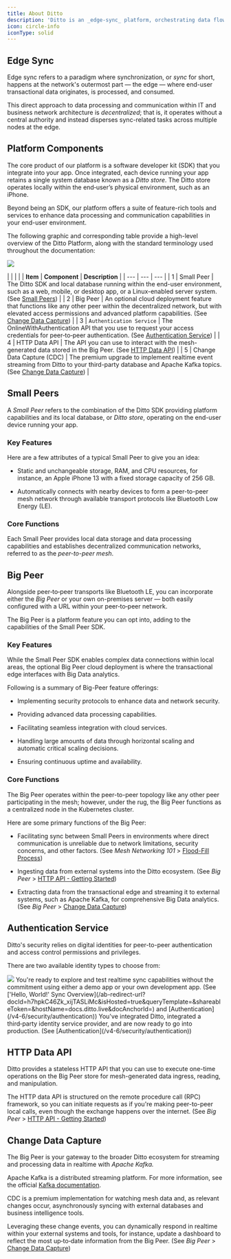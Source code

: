 ```yaml
---
title: About Ditto
description: 'Ditto is an _edge-sync_ platform, orchestrating data flow between points A and B across diverse environments, including peer‑to‑peer, client‑server, and hybrid setups. '
icon: circle-info
iconType: solid
---
```


## Edge Sync

Edge sync refers to a paradigm where synchronization, or _sync_ for short, happens at the network's outermost part — the edge — where end-user transactional data originates, is processed, and consumed.

This direct approach to data processing and communication within IT and business network architecture is _decentralized_; that is, it operates without a central authority and instead disperses sync-related tasks across multiple nodes at the edge.

## Platform Components

The core product of our platform is a software developer kit (SDK) that you integrate into your app. Once integrated, each device running your app retains a single system database known as a _Ditto store_. The Ditto store operates locally within the end‑user’s physical environment, such as an iPhone. 

Beyond being an SDK, our platform offers a suite of feature-rich tools and services to enhance data processing and communication capabilities in your end-user environment.

The following graphic and corresponding table provide a high-level overview of the Ditto Platform, along with the standard terminology used throughout the documentation:

<Frame>
  <img src="/images/Ktv-XmngVzkqmcPd_ri7W_image.webp"/>
</Frame>

|     |     |     |
| **Item** | **Component** | **Description** |
| --- | --- | --- |
| 1   | Small Peer | The Ditto SDK and local database running within the end-user environment, such as a web, mobile, or desktop app, or a Linux-enabled server system. (See [Small Peers](/v4-6/about-ditto#small-peers)) |
| 2   | Big Peer | An optional cloud deployment feature that functions like any other peer within the decentralized network, but with elevated access permissions and advanced platform capabilities. (See [Change Data Capture](/v4-6/about-ditto#change-data-capture)) |
| 3   | `Authentication Service` | The OnlineWithAuthentication API that you use to request your access credentials for peer‑to‑peer authentication. (See [Authentication Service](/v4-6/about-ditto#authentication-service)) |
| 4   | HTTP Data API | The API you can use to interact with the mesh-generated data stored in the Big Peer. (See [HTTP Data API](/v4-6/about-ditto#http-data-api)) |
| 5   | Change Data Capture (CDC) | The premium upgrade to implement realtime event streaming from Ditto to your third-party database and Apache Kafka topics. (See [Change Data Capture](/v4-6/about-ditto#change-data-capture)) |

## Small Peers

A _Small Peer_ refers to the combination of the Ditto SDK providing platform capabilities and its local database, or _Ditto store_, operating on the end-user device running your app.

### Key Features

Here are a few attributes of a typical Small Peer to give you an idea:

*   Static and unchangeable storage, RAM, and CPU resources, for instance, an Apple iPhone 13 with a fixed storage capacity of 256 GB. 

*   Automatically connects with nearby devices to form a peer-to-peer mesh network through available transport protocols like Bluetooth Low Energy (LE).


### Core Functions

Each Small Peer provides local data storage and data processing capabilities and establishes decentralized communication networks, referred to as the _peer-to-peer mesh_.

## Big Peer

Alongside peer‑to‑peer transports like Bluetooth LE, you can incorporate either the _Big Peer_ or your own on-premises server — both easily configured with a URL within your peer‑to‑peer network.

The Big Peer is a platform feature you can opt into, adding to the capabilities of the Small Peer SDK.

### Key Features

While the Small Peer SDK enables complex data connections within local areas, the optional Big Peer cloud deployment is where the transactional edge interfaces with Big Data analytics.

Following is a summary of Big-Peer feature offerings:

*   Implementing security protocols to enhance data and network security.

*   Providing advanced data processing capabilities.

*   Facilitating seamless integration with cloud services.

*   Handling large amounts of data through horizontal scaling and automatic critical scaling decisions.

*   Ensuring continuous uptime and availability.


### Core Functions

The Big Peer operates within the peer-to-peer topology like any other peer participating in the mesh; however, under the rug, the Big Peer functions as a centralized node in the Kubernetes cluster.

Here are some primary functions of the Big Peer:

*   Facilitating sync between Small Peers in environments where direct communication is unreliable due to network limitations, security concerns, and other factors. (See _Mesh Networking 101_ > [Flood-Fill Process](/v4-6/sync/concepts/mesh-networking-101#flood-fill-process))

*   Ingesting data from external systems into the Ditto ecosystem. (See _Big Peer_ > [HTTP API - Getting Started](/cloud/http-api/getting-started))

*   Extracting data from the transactional edge and streaming it to external systems, such as Apache Kafka, for comprehensive Big Data analytics. (See _Big Peer_ \> [Change Data Capture](/cloud/cdc))


## Authentication Service[](#Oh_PL)

Ditto's security relies on digital identities for peer-to-peer authentication and access control permissions and privileges.

There are two available identity types to choose from:

<Frame>
  <img src="/images/eKRCoHSfrVVaLxJCENIHq_image.webp"/>
</Frame>

<Steps>
  <Step >
    You're ready to explore and test realtime sync capabilities without the commitment using either a demo app or your own development app. (See ['Hello, World!' Sync Overview](/ab-redirect-url?docId=h7hpkC46Zk_xijTASLiMc&isHosted=true&queryTemplate=&shareableToken=&hostName=docs.ditto.live&docAnchorId=) and [Authentication](/v4-6/security/authentication))
  </Step>
  <Step >
You've integrated Ditto, integrated a third‑party identity service provider, and are now ready to go into production. (See [Authentication](/v4-6/security/authentication))
  </Step>
</Steps>


## HTTP Data API

Ditto provides a stateless HTTP API that you can use to execute one-time operations on the Big Peer store for mesh-generated data ingress, reading, and manipulation.

The HTTP data API is structured on the remote procedure call (RPC) framework, so you can initiate requests as if you're making peer-to-peer local calls, even though the exchange happens over the internet. (See _Big Peer_ \> [HTTP API - Getting Started](/cloud/http-api/getting-started))

## Change Data Capture
The Big Peer is your gateway to the broader Ditto ecosystem for streaming and processing data in realtime with _Apache Kafka._

Apache Kafka is a distributed streaming platform. For more information, see the official [Kafka documentation](https://kafka.apache.org/documentation/ "Kafka documentation").

CDC is a premium implementation for watching mesh data and, as relevant changes occur, asynchronously syncing with external databases and business intelligence tools.

Leveraging these change events, you can dynamically respond in realtime within your external systems and tools, for instance, update a dashboard to reflect the most up‑to‑date information from the Big Peer. (See _Big Peer_ \> [Change Data Capture](/cloud/cdc))
